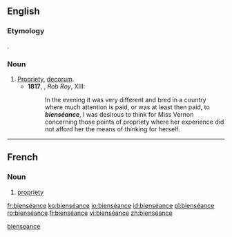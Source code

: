 ==English==

===Etymology===
{{borrowing|fr}} {{term|bienséance|lang=fr}}.

===Noun===
{{en-noun|-}}

# [[propriety|Propriety]], [[decorum]].
#* '''1817''', {{w|Walter Scott}}, ''Rob Roy'', XIII:
#*: In the evening it was very different and bred in a country where much attention is paid, or was at least then paid, to '''''bienséance''''', I was desirous to think for Miss Vernon concerning those points of propriety where her experience did not afford her the means of thinking for herself.

[[Category:English terms spelled with É|bienseance]]

----

==French==

===Noun===
{{fr-noun|f}}

# [[propriety]]

[[fr:bienséance]]
[[ko:bienséance]]
[[io:bienséance]]
[[id:bienséance]]
[[pl:bienséance]]
[[ro:bienséance]]
[[fi:bienséance]]
[[vi:bienséance]]
[[zh:bienséance]]
